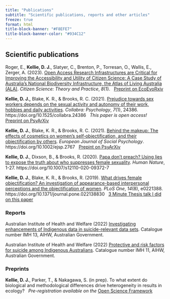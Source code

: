 ```yaml
---
title: "Publications"
subtitle: "Scientific publications, reports and other articles"
freeze: true
format: html
title-block-banner: "#F8EFE7"
title-block-banner-color: "#934C12"
---
```


## Scientific publications

Roger, E., **Kellie, D. J.**, Slatyer, C., Brenton, P., Torresan, O., Wallis, E., Zerger, A. (2023). [Open Access Research Infrastructures are Critical for Improving the Accessibility and Utility of Citizen Science: A Case Study of Australia’s National Biodiversity Infrastructure, the Atlas of Living Australia (ALA)](https://theoryandpractice.citizenscienceassociation.org/articles/10.5334/cstp.564?utm_source=nationaltribune&utm_medium=nationaltribune&utm_campaign=news). *Citizen Science: Theory and Practice*, *8*(1). \  
[Preprint on EcoEvoRxiv](https://ecoevorxiv.org/repository/view/3650/)

**Kellie, D. J.,** Blake, K. R., & Brooks, R. C. (2021). [Prejudice towards sex workers depends on the sexual activity and autonomy of their work, hobbies and daily activities](https://doi.org/10.1525/collabra.24386). *Collabra: Psychology*, *7*(1), 24386. https://doi.org/10.1525/collabra.24386 \  
*This paper is open access!* \  
[Preprint on PsyArXiv](https://doi.org/10.31234/osf.io/zu8q5)

**Kellie, D. J.**, Blake, K. R., & Brooks, R. C. (2021). [Behind the makeup: The effects of cosmetics on women's self‐objectification, and their objectification by others](https://doi.org/10.1002/ejsp.2767). *European Journal of Social Psychology*. https://doi.org/10.1002/ejsp.2767 \  
[Prepint on PsyArXiv](https://psyarxiv.com/6uy7z)

**Kellie, D. J.**, Dixson, B., & Brooks, R. (2020). [Papa don’t preach? Using lies to expose the truth about who suppresses female sexuality](https://doi.org/10.1007/s12110-020-09372-7). *Human Nature*, 1-27. https://doi.org/10.1007/s12110-020-09372-7 

**Kellie, D. J.**, Blake, K. R., & Brooks, R. (2019). [What drives female objectification? An investigation of appearance-based interpersonal perceptions and the objectification of women](https://doi.org/10.1371/journal.pone.022138830). *PLoS One*, *14*(8), e0221388. https://doi.org/10.1371/journal.pone.022138830 \  
[3 Minute Thesis talk I did on this paper](https://www.youtube.com/watch?v=2f6GijzMCSU)


### Reports

Australian Institute of Health and Welfare (2022) [Investigating enhancements of Indigenous data in
suicide-relevant data sets](https://www.indigenousmhspc.gov.au/getattachment/9f5410e0-a297-4437-86f5-878029c359ef/investigating-enhancements-of-indigenous-data-in-suicide-relevant-data-sets.pdf?v=1259). Catalogue number IMH 13, AIHW, Australian Government. \  

Australian Institute of Health and Welfare (2022) [Protective and risk factors for suicide among
Indigenous Australians](https://www.indigenousmhspc.gov.au/getattachment/2a25cdd8-d8a7-4373-938f-2aa51a0b4128/aihw-2022-protective-and-risk-factors.pdf?v=1260). Catalogue number IMH 11, AIHW, Australian Government. \  

### Preprints

**Kellie, D. J.**, Parker, T., & Nakagawa, S. (in prep). To what extent do biological and methodological differences drive heterogeneity in results in ecology? \ 
*Pre-registration available on the* [Open Science Framework](https://osf.io/n36sx/?view_only=39ab7cd386ba49b0b723fd09fefe3b5d)

